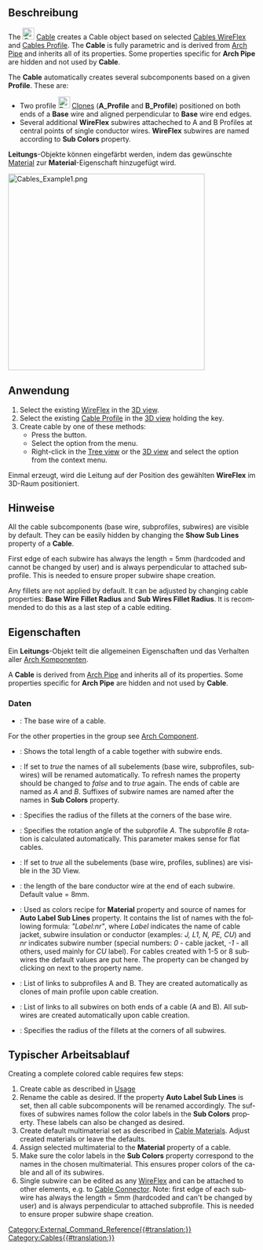 <languages/>

{{Docnav
|[[Cables_Profile/de|Leitungsprofil]]
|[[Cables_CableBox/de|Installationsdose]]
|[[Cables_Workbench/de|Cables]]
|IconL=Cables_Profile.svg
|IconR=Cables_CableBox.svg
|IconC=Cables_workbench_icon.svg
}}

{{GuiCommand/de
|Name=Cables Cable
|Name/de=Cables Leitung
|MenuLocation=Cables → Leitung erstellen
|Workbenches=[[Cables_Workbench/de|Cables]]
|Shortcut=
|Version=1.0
|SeeAlso=[[Cables_Profile/de|Cables KabelProfile]], [[Cables_WireFlex/de|Cables Linienzug]]
}}

<span id="Description"></span>
==Beschreibung==

<div lang="en" dir="ltr" class="mw-content-ltr">
The [[Image:Cables_Cable.svg|24px]] [[Cables_Cable|Cable]] creates a Cable object based on selected [[Cables_WireFlex|Cables WireFlex]] and [[Cables_Profile|Cables Profile]]. The '''Cable''' is fully parametric and is derived from [[Arch_Pipe|Arch Pipe]] and inherits all of its properties. Some properties specific for '''Arch Pipe''' are hidden and not used by '''Cable'''.
</div>

<div lang="en" dir="ltr" class="mw-content-ltr">
The '''Cable''' automatically creates several subcomponents based on a given '''Profile'''. These are:
* Two profile [[Image:Draft_Clone.svg|24px]] [[Draft_Clone|Clones]] ('''A_Profile''' and '''B_Profile''') positioned on both ends of a '''Base''' wire and aligned perpendicular to '''Base''' wire end edges. 
* Several additional '''WireFlex'''  subwires attacheched to A and B Profiles at central points of single conductor wires. '''WireFlex''' subwires are named according to '''Sub Colors''' property.
</div>

'''Leitungs'''-Objekte können eingefärbt werden, indem das gewünschte [[Arch_SetMaterial/de|Material]] zur '''Material'''-Eigenschaft hinzugefügt wird.

[[Image:Cables_Example1.png|400px]]
{{Caption|Beispiel für ein dreiadriges Flachkabel:<br/>Leitungsform aus mehreren Materialien und deren Basisleiter, dem Profil und Einzelleitern.}}

<span id="Usage"></span>
==Anwendung==

<div lang="en" dir="ltr" class="mw-content-ltr">
# Select the existing [[Cables_WireFlex|WireFlex]] in the [[3D_view|3D view]].
# Select the existing [[Cables_Profile|Cable Profile]] in the [[3D_view|3D view]] holding the {{KEY|CTRL}} key.
# Create cable by one of these methods:
#* Press the {{Button|[[Image:Cables_Cable.svg|16px]] [[Cables_Cable|Cable]]}} button.
#* Select the {{MenuCommand|Cables → [[Image:Cables_Cable.svg|16px]] Cable}} option from the menu.
#* Right-click in the [[Tree_view|Tree view]] or the [[3D_view|3D view]] and select the {{MenuCommand|Cables → [[Image:Cables_Cable.svg|16px]] Cable}} option from the context menu.
</div>

Einmal erzeugt, wird die Leitung auf der Position des gewählten '''WireFlex''' im 3D-Raum positioniert.

<span id="Notes"></span>
==Hinweise==

<div lang="en" dir="ltr" class="mw-content-ltr">
All the cable subcomponents (base wire, subprofiles, subwires) are visible by default. They can be easily hidden by changing the '''Show Sub Lines''' property of a '''Cable'''.
</div>

<div lang="en" dir="ltr" class="mw-content-ltr">
First edge of each subwire has always the length = 5mm (hardcoded and cannot be changed by user) and is always perpendicular to attached subprofile. This is needed to ensure proper subwire shape creation.
</div>

<div lang="en" dir="ltr" class="mw-content-ltr">
Any fillets are not applied by default. It can be adjusted by changing cable properties: '''Base Wire Fillet Radius''' and '''Sub Wires Fillet Radius'''. It is recommended to do this as a last step of a cable editing.
</div>

<span id="Properties"></span>
==Eigenschaften==

Ein '''Leitungs'''-Objekt teilt die allgemeinen Eigenschaften und das Verhalten aller [[Arch_Component/de|Arch Komponenten]].

<div lang="en" dir="ltr" class="mw-content-ltr">
A '''Cable''' is derived from [[Arch_Pipe|Arch Pipe]] and inherits all of its properties. Some properties specific for '''Arch Pipe''' are hidden and not used by '''Cable'''.
</div>

<span id="Data"></span>
===Daten===

<div lang="en" dir="ltr" class="mw-content-ltr">
{{TitleProperty|Component}}
</div>

<div lang="en" dir="ltr" class="mw-content-ltr">
* {{PropertyData|Base|Link}}: The base wire of a cable.
</div>

<div lang="en" dir="ltr" class="mw-content-ltr">
For the other properties in the group see [[Arch_Component#Properties|Arch Component]].
</div>

<div lang="en" dir="ltr" class="mw-content-ltr">
{{TitleProperty|Pipe}}
</div>

<div lang="en" dir="ltr" class="mw-content-ltr">
* {{PropertyData|Length|Length}}: Shows the total length of a cable together with subwire ends.
</div>

<div lang="en" dir="ltr" class="mw-content-ltr">
{{TitleProperty|Cable}}
</div>

<div lang="en" dir="ltr" class="mw-content-ltr">
* {{PropertyData|Auto Label Sub Lines|Bool}}: If set to ''true'' the names of all subelements (base wire, subprofiles, subwires) will be renamed automatically. To refresh names the property should be changed to ''false'' and to ''true'' again. The ends of cable are named as ''A'' and ''B''. Suffixes of subwire names are named after the names in '''Sub Colors''' property.
* {{PropertyData|Base Wire Fillet Radius|Length}}: Specifies the radius of the fillets at the corners of the base wire.
* {{PropertyData|Cable Rotation|Angle}}: Specifies the rotation angle of the subprofile ''A''. The subprofile ''B'' rotation is calculated automatically. This parameter makes sense for flat cables.
* {{PropertyData|Show Sub Lines|Bool}}: If set to ''true'' all the subelements (base wire, profiles, sublines) are visible in the 3D View.
* {{PropertyData|Stripped Wire Length|Length}}: the length of the bare conductor wire at the end of each subwire. Default value = 8mm.
* {{PropertyData|Sub Colors|StringList}}: Used as colors recipe for '''Material''' property and source of names for '''Auto Label Sub Lines''' property. It contains the list of names with the following formula: ''"Label:nr"'', where ''Label'' indicates the name of cable jacket, subwire insulation or conductor (examples: ''J, L1, N, PE, CU'') and ''nr'' indicates subwire number (special numbers: ''0'' - cable jacket, ''-1'' - all others, used mainly for ''CU'' label). For cables created with 1-5 or 8 subwires the default values are put here. The property can be changed by clicking on {{KEY|...}} next to the property name.
* {{PropertyData|Sub Profiles|LinkList}}: List of links to subprofiles A and B. They are created automatically as clones of main profile upon cable creation.
* {{PropertyData|Sub Wires|LinkList}}: List of links to all subwires on both ends of a cable (A and B). All subwires are created automatically upon cable creation.
* {{PropertyData|Sub Wires Fillet Radius|Length}}: Specifies the radius of the fillets at the corners of all subwires.
</div>

<span id="Typical_workflow"></span>
==Typischer Arbeitsablauf==

<div lang="en" dir="ltr" class="mw-content-ltr">
Creating a complete colored cable requires few steps:
# Create cable as described in [[#Usage|Usage]]
# Rename the cable as desired. If the property '''Auto Label Sub Lines''' is set, then all cable subcomponents will be renamed accordingly. The suffixes of subwires names follow the color labels in the '''Sub Colors''' property. These labels can also be changed as desired.
# Create default multimaterial set as described in [[Cables_Material|Cable Materials]]. Adjust created materials or leave the defaults.
# Assign selected multimaterial to the '''Material''' property of a cable.
# Make sure the color labels in the '''Sub Colors''' property correspond to the names in the chosen multimaterial. This ensures proper colors of the cable and all of its subwires.
# Single subwire can be edited as any [[Cables_WireFlex|WireFlex]] and can be attached to other elements, e.g. to [[Cables_CableConnector|Cable Connector]]. Note: first edge of each subwire has always the length = 5mm (hardcoded and can't be changed by user) and is always perpendicular to attached subprofile. This is needed to ensure proper subwire shape creation.
</div>


{{Docnav
|[[Cables_Profile/de|Leitungsprofil]]
|[[Cables_CableBox/de|Installationsdose]]
|[[Cables_Workbench/de|Cables]]
|IconL=Cables_Profile.svg
|IconR=Cables_CableBox.svg
|IconC=Cables_workbench_icon.svg
}}

[[Category:External_Command_Reference{{#translation:}}]]
[[Category:Cables{{#translation:}}]]